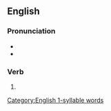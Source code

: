 ==English==

===Pronunciation===
* {{IPA|/dɪst/|lang=en}}
* {{rhymes|ɪst|lang=en}}
{{rfap|lang=en}}
[[Category:English 1-syllable words]]

===Verb===
{{head|en|verb form}}

# {{en-past of|diss}}